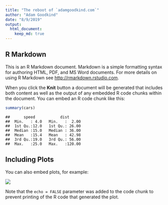 ```yaml
---
title: "The reboot of `adamgoodkind.com`"
author: "Adam Goodkind"
date: "8/9/2019"
output:
  html_document:
    keep_md: true
---
```




## R Markdown

This is an R Markdown document. Markdown is a simple formatting syntax for authoring HTML, PDF, and MS Word documents. For more details on using R Markdown see <http://rmarkdown.rstudio.com>.

When you click the **Knit** button a document will be generated that includes both content as well as the output of any embedded R code chunks within the document. You can embed an R code chunk like this:


```r
summary(cars)
```

```
##      speed           dist       
##  Min.   : 4.0   Min.   :  2.00  
##  1st Qu.:12.0   1st Qu.: 26.00  
##  Median :15.0   Median : 36.00  
##  Mean   :15.4   Mean   : 42.98  
##  3rd Qu.:19.0   3rd Qu.: 56.00  
##  Max.   :25.0   Max.   :120.00
```

## Including Plots

You can also embed plots, for example:

![](2019-08-09-site-reboot-test_files/figure-html/pressure-1.png)<!-- -->

Note that the `echo = FALSE` parameter was added to the code chunk to prevent printing of the R code that generated the plot.
